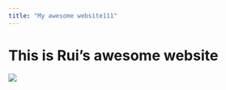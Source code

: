 ```yaml
---
title: "My awesome website111"
---
```


# This is Rui's awesome website

![](https://media.giphy.com/media/drXGoW1iudhKw/giphy.gif)
